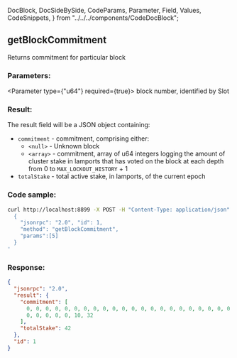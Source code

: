   DocBlock,
  DocSideBySide,
  CodeParams,
  Parameter,
  Field,
  Values,
  CodeSnippets,
} from "../../../components/CodeDocBlock";

<DocBlock>

## getBlockCommitment

Returns commitment for particular block

<DocSideBySide>

<CodeParams>

### Parameters:

<Parameter type={"u64"} required={true}>
  block number, identified by Slot
</Parameter>

### Result:

The result field will be a JSON object containing:

- `commitment` - commitment, comprising either:
  - `<null>` - Unknown block
  - `<array>` - commitment, array of u64 integers logging the amount of cluster stake in lamports that has voted on the block at each depth from 0 to `MAX_LOCKOUT_HISTORY` + 1
- `totalStake` - total active stake, in lamports, of the current epoch

</CodeParams>

<CodeSnippets>

### Code sample:

```bash
curl http://localhost:8899 -X POST -H "Content-Type: application/json" -d '
  {
    "jsonrpc": "2.0", "id": 1,
    "method": "getBlockCommitment",
    "params":[5]
  }
'
```

### Response:

```json
{
  "jsonrpc": "2.0",
  "result": {
    "commitment": [
      0, 0, 0, 0, 0, 0, 0, 0, 0, 0, 0, 0, 0, 0, 0, 0, 0, 0, 0, 0, 0, 0, 0, 0, 0,
      0, 0, 0, 0, 0, 10, 32
    ],
    "totalStake": 42
  },
  "id": 1
}
```

</CodeSnippets>
</DocSideBySide>
</DocBlock>
